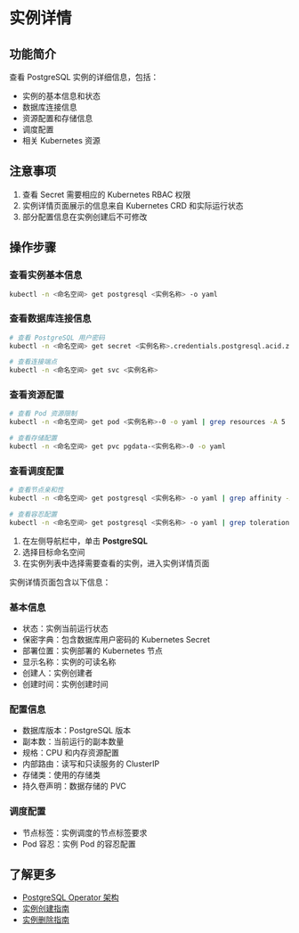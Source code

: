 # 实例详情

## 功能简介
查看 PostgreSQL 实例的详细信息，包括：
- 实例的基本信息和状态
- 数据库连接信息
- 资源配置和存储信息
- 调度配置
- 相关 Kubernetes 资源

## 注意事项
1. 查看 Secret 需要相应的 Kubernetes RBAC 权限
2. 实例详情页面展示的信息来自 Kubernetes CRD 和实际运行状态
3. 部分配置信息在实例创建后不可修改

## 操作步骤
<Tabs>
<Tab label="命令行操作">

### 查看实例基本信息
```bash
kubectl -n <命名空间> get postgresql <实例名称> -o yaml
```

### 查看数据库连接信息
```bash
# 查看 PostgreSQL 用户密码
kubectl -n <命名空间> get secret <实例名称>.credentials.postgresql.acid.zalan.do -o yaml

# 查看连接端点
kubectl -n <命名空间> get svc <实例名称>
```

### 查看资源配置
```bash
# 查看 Pod 资源限制
kubectl -n <命名空间> get pod <实例名称>-0 -o yaml | grep resources -A 5

# 查看存储配置
kubectl -n <命名空间> get pvc pgdata-<实例名称>-0 -o yaml
```

### 查看调度配置
```bash
# 查看节点亲和性
kubectl -n <命名空间> get postgresql <实例名称> -o yaml | grep affinity -A 10

# 查看容忍配置
kubectl -n <命名空间> get postgresql <实例名称> -o yaml | grep tolerations -A 5
```

</Tab>

<Tab label="界面操作">

1. 在左侧导航栏中，单击 **PostgreSQL**
2. 选择目标命名空间
3. 在实例列表中选择需要查看的实例，进入实例详情页面

实例详情页面包含以下信息：

### 基本信息
- 状态：实例当前运行状态
- 保密字典：包含数据库用户密码的 Kubernetes Secret
- 部署位置：实例部署的 Kubernetes 节点
- 显示名称：实例的可读名称
- 创建人：实例创建者
- 创建时间：实例创建时间

### 配置信息
- 数据库版本：PostgreSQL 版本
- 副本数：当前运行的副本数量
- 规格：CPU 和内存资源配置
- 内部路由：读写和只读服务的 ClusterIP
- 存储类：使用的存储类
- 持久卷声明：数据存储的 PVC

### 调度配置
- 节点标签：实例调度的节点标签要求
- Pod 容忍：实例 Pod 的容忍配置

</Tab>
</Tabs>

## 了解更多
- [PostgreSQL Operator 架构](architecture.mdx)
- [实例创建指南](01_create_instance.mdx)
- [实例删除指南](02_delete_instance.mdx)
